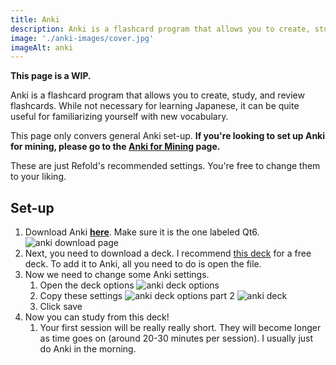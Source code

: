 ```yaml
---
title: Anki
description: Anki is a flashcard program that allows you to create, study, and review flashcards.
image: './anki-images/cover.jpg'
imageAlt: anki
---
```


**This page is a WIP.**

Anki is a flashcard program that allows you to create, study, and review flashcards. While not necessary for learning Japanese, it can be quite useful for familiarizing yourself with new vocabulary.

This page only convers general Anki set-up. **If you're looking to set up Anki for mining, please go to the [Anki for Mining](/personal-guides/basic-mining) page.**

These are just Refold's recommended settings. You're free to change them to your liking.

## Set-up
1. Download Anki [**here**](https://apps.ankiweb.net/). Make sure it is the one labeled Qt6.
    <Image src={img1} alt="anki download page" class='mx-auto rounded-xl w-full' />
2. Next, you need to download a deck. I recommend [this deck](https://anacreondjt.gitlab.io/docs/coredeck/) for a free deck. To add it to Anki, all you need to do is open the file.
3. Now we need to change some Anki settings.
    1. Open the deck options
        <Image src={img2} alt="anki deck options" class='mx-auto rounded-xl w-full' />        
    2. Copy these settings
        <Image src={img3} alt="anki deck options part 2" class='mx-auto rounded-xl w-full' />
        <Image src={img4} alt="anki deck" class='mx-auto rounded-xl w-full' />
    3. Click save
4. Now you can study from this deck!
    1. Your first session will be really really short. They will become longer as time goes on (around 20-30 minutes per session). I usually just do Anki in the morning.
